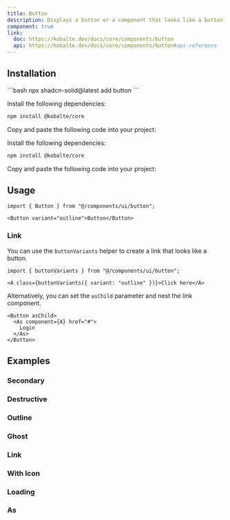 ```yaml
---
title: Button
description: Displays a button or a component that looks like a button.
component: true
link:
  doc: https://kobalte.dev/docs/core/components/button
  api: https://kobalte.dev/docs/core/components/button#api-reference
---
```



<ComponentPreview name="button-demo" code={DemoCode} client:only="solid" />

## Installation

<ComponentInstallation client:load>

<Fragment slot="cli">
```bash
npx shadcn-solid@latest add button
```
</Fragment>

<Step slot="tw">

<StepItem>Install the following dependencies:</StepItem>
```bash
npm install @kobalte/core
```

<StepItem>Copy and paste the following code into your project:</StepItem>
<RawCode code={TwRawCode} client:load />

</Step>

<Step slot="uno">

<StepItem>Install the following dependencies:</StepItem>
```bash
npm install @kobalte/core
```

<StepItem>Copy and paste the following code into your project:</StepItem>
<RawCode code={UnoRawCode} client:load />

</Step>

</ComponentInstallation>

## Usage

```tsx
import { Button } from "@/components/ui/button";
```

```tsx
<Button variant="outline">Button</Button>
```

### Link

You can use the `buttonVariants` helper to create a link that looks like a button.

```tsx
import { buttonVariants } from "@/components/ui/button";
```

```tsx
<A class={buttonVariants({ variant: "outline" })}>Click here</A>
```

Alternatively, you can set the `asChild` parameter and nest the link component.

```tsx
<Button asChild>
  <As component={A} href="#">
    Login
  </As>
</Button>
```

## Examples

### Secondary

<ComponentPreview name="button-secondary" code={DemoCode2} client:only="solid" />

### Destructive

<ComponentPreview name="button-destructive" code={DemoCode3} client:only="solid"/>

### Outline

<ComponentPreview name="button-outline" code={DemoCode4} client:only="solid" />

### Ghost

<ComponentPreview name="button-ghost" code={DemoCode5} client:only="solid" />

### Link

<ComponentPreview name="button-link" code={DemoCode6} client:only="solid" />

### With Icon

<ComponentPreview name="button-with-icon" code={DemoCode7} client:only="solid" />

### Loading

<ComponentPreview name="button-loading" code={DemoCode8} client:only="solid" />

### As

<ComponentPreview name="button-as-child" code={DemoCode9} client:only="solid" />
